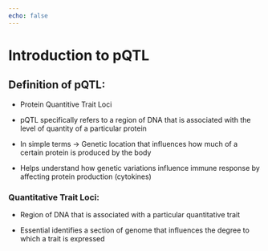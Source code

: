 ```yaml
---
echo: false
---
```


# Introduction to pQTL

## Definition of pQTL:

-   Protein Quantitive Trait Loci

-   pQTL specifically refers to a region of DNA that is associated with the level of quantity of a particular protein

-   In simple terms -\> Genetic location that influences how much of a certain protein is produced by the body

-   Helps understand how genetic variations influence immune response by affecting protein production (cytokines)

### Quantitative Trait Loci:

-   Region of DNA that is associated with a particular quantitative trait

-   Essential identifies a section of genome that influences the degree to which a trait is expressed
